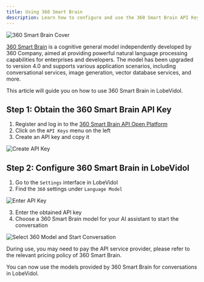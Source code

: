 ```yaml
---
title: Using 360 Smart Brain
description: Learn how to configure and use the 360 Smart Brain API Key in LobeVidol to start conversations and interactions.
---
```


<img
className="block"
src="https://oss.vidol.chat/docs/2024/12/79f9edb472e9f67042a3d16aaa2641e7.png"
alt="360 Smart Brain Cover"
/>

[360 Smart Brain](https://ai.360.com/) is a cognitive general model independently developed by 360 Company, aimed at providing powerful natural language processing capabilities for enterprises and developers. The model has been upgraded to version 4.0 and supports various application scenarios, including conversational services, image generation, vector database services, and more.

This article will guide you on how to use 360 Smart Brain in LobeVidol.

## Step 1: Obtain the 360 Smart Brain API Key

1. Register and log in to the [360 Smart Brain API Open Platform](https://ai.360.com/platform/keys)
2. Click on the `API Keys` menu on the left
3. Create an API key and copy it

<img
src="https://oss.vidol.chat/assets/688e6e10904ad46cf7f44bba6359f90c.webp"
alt="Create API Key"
/>

## Step 2: Configure 360 Smart Brain in LobeVidol

1. Go to the `Settings` interface in LobeVidol
2. Find the `360` settings under `Language Model`

<img
src="https://oss.vidol.chat/assets/65c86d6e63ddd5dd9896a6a67c054c0d.webp"
alt="Enter API Key"
/>

3. Enter the obtained API key
4. Choose a 360 Smart Brain model for your AI assistant to start the conversation

<img
src="https://oss.vidol.chat/docs/2024/12/e32889a1d501a14cba082ea42c7431f4.png"
alt="Select 360 Model and Start Conversation"
/>

<Warning>During use, you may need to pay the API service provider, please refer to the relevant pricing policy of 360 Smart Brain.</Warning>

You can now use the models provided by 360 Smart Brain for conversations in LobeVidol.

